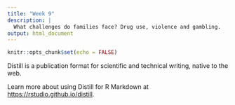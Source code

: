 ```yaml
---
title: "Week 9"
description: |
  What challenges do families face? Drug use, violence and gambling.
output: html_document
---
```


```r
knitr::opts_chunk$set(echo = FALSE)
```

Distill is a publication format for scientific and technical writing, native to the web. 

Learn more about using Distill for R Markdown at <https://rstudio.github.io/distill>.





